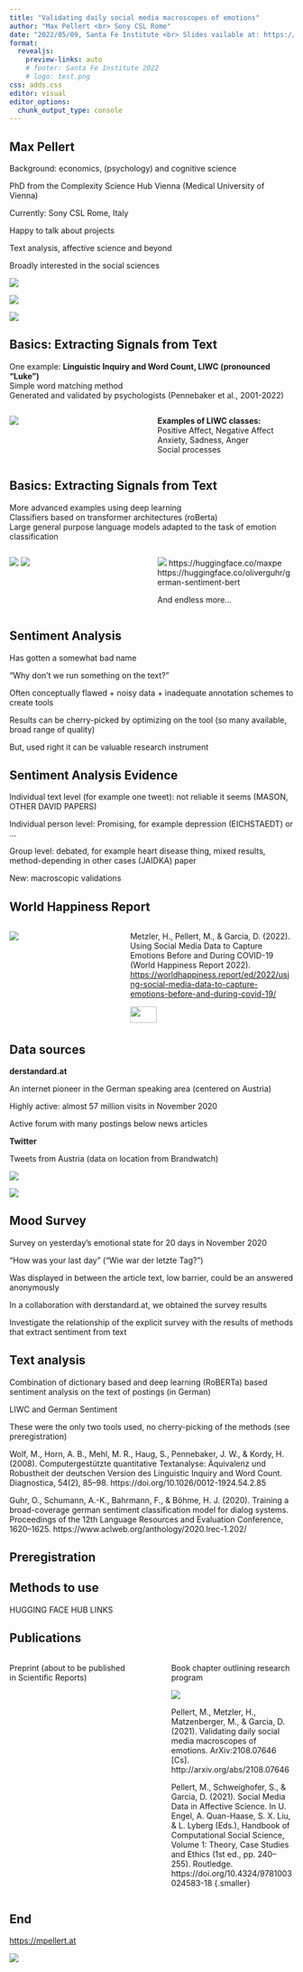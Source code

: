 ```yaml
---
title: "Validating daily social media macroscopes of emotions"
author: "Max Pellert <br> Sony CSL Rome"
date: "2022/05/09, Santa Fe Institute <br> Slides vailable at: https://mpellert.at/talk_sfi22/"
format:
  revealjs:
    preview-links: auto
    # footer: Santa Fe Institute 2022
    # logo: test.png
css: adds.css
editor: visual
editor_options: 
  chunk_output_type: console
---
```


## Max Pellert

Background: economics, (psychology) and cognitive science

PhD from the Complexity Science Hub Vienna (Medical University of Vienna)

Currently: Sony CSL Rome, Italy

Happy to talk about projects

Text analysis, affective science and beyond

Broadly interested in the social sciences

:::{layout-ncol=3}

![](sonycsl-logo.svg)

![](Meduni-wien.svg)

![](CSH_Logo_Blue.svg)

:::

## Basics: Extracting Signals from Text

One example: **Linguistic Inquiry and Word Count, LIWC (pronounced "Luke")**\
Simple word matching method\
Generated and validated by psychologists (Pennebaker et al., 2001-2022)

::: columns
::: {.column width="50%"}
![](LIWC.png)
:::

::: {.column width="50%"}
**Examples of LIWC classes:**\
Positive Affect, Negative Affect\
Anxiety, Sadness, Anger\
Social processes
:::
:::

## Basics: Extracting Signals from Text

More advanced examples using deep learning\
Classifiers based on transformer architectures (roBerta)\
Large general purpose language models adapted to the task of emotion classification

::: columns
::: {.column width="50%"}
![](model1.png) ![](german_sentiment.png)
:::

::: {.column width="50%"}
![](model2.png) https://huggingface.co/maxpe https://huggingface.co/oliverguhr/german-sentiment-bert

And endless more...
:::
:::

## Sentiment Analysis

Has gotten a somewhat bad name

"Why don't we run something on the text?"

Often conceptually flawed + noisy data + inadequate annotation schemes to create tools

Results can be cherry-picked by optimizing on the tool (so many available, broad range of quality)

But, used right it can be valuable research instrument

## Sentiment Analysis Evidence

Individual text level (for example one tweet): not reliable it seems (MASON, OTHER DAVID PAPERS)

Individual person level: Promising, for example depression (EICHSTAEDT) or ...

Group level: debated, for example heart disease thing, mixed results, method-depending in other cases (JAIDKA) paper

New: macroscopic validations

## World Happiness Report

::: columns
::: {.column width="40%"}
![](happiness_report.svg)
:::

::: {.column width="60%"}
Metzler, H., Pellert, M., & Garcia, D. (2022). Using Social Media Data to Capture Emotions Before and During COVID-19 (World Happiness Report 2022). [https://worldhappiness.report/ed/2022/using-social-media-data-to-capture-emotions-before-and-during-covid-19/](https://worldhappiness.report/ed/2022/using-social-media-data-to-capture-emotions-before-and-during-covid-19/){preview-link="false"}

![](davidhannah.svg){width="40%" fig-align="center"}
:::
:::

## Data sources

**derstandard.at**

An internet pioneer in the German speaking area (centered on Austria)

Highly active: almost 57 million visits in November 2020

Active forum with many postings below news articles

**Twitter**

Tweets from Austria (data on location from Brandwatch)

:::{layout-ncol=2}

![](tweet_example.ai.svg)

![](DerStandard.at_Logo.svg)

:::

## Mood Survey

Survey on yesterday's emotional state for 20 days in November 2020

"How was your last day" ("Wie war der letzte Tag?")

Was displayed in between the article text, low barrier, could be an answered anonymously

In a collaboration with derstandard.at, we obtained the survey results

Investigate the relationship of the explicit survey with the results of methods that extract sentiment from text

## Text analysis

Combination of dictionary based and deep learning (RoBERTa) based sentiment analysis on the text of postings (in German)

LIWC and German Sentiment

These were the only two tools used, no cherry-picking of the methods (see preregistration)

::: aside
Wolf, M., Horn, A. B., Mehl, M. R., Haug, S., Pennebaker, J. W., & Kordy, H. (2008). Computergestützte quantitative Textanalyse: Äquivalenz und Robustheit der deutschen Version des Linguistic Inquiry and Word Count. Diagnostica, 54(2), 85--98. https://doi.org/10.1026/0012-1924.54.2.85

Guhr, O., Schumann, A.-K., Bahrmann, F., & Böhme, H. J. (2020). Training a broad-coverage german sentiment classification model for dialog systems. Proceedings of the 12th Language Resources and Evaluation Conference, 1620--1625. https://www.aclweb.org/anthology/2020.lrec-1.202/
:::

## Preregistration

## Methods to use

HUGGING FACE HUB LINKS

## Publications

::: columns
::: {.column width="42.5%"}
Preprint (about to be published in Scientific Reports)

![](){fig-align="center"}
:::

::: {.column width="5%"}
:::

::: {.column width="42.5%"}
Book chapter outlining research program

![](bookchapter.svg){fig-align="center"}

::: aside
Pellert, M., Metzler, H., Matzenberger, M., & Garcia, D. (2021). Validating daily social media macroscopes of emotions. ArXiv:2108.07646 \[Cs\]. http://arxiv.org/abs/2108.07646

Pellert, M., Schweighofer, S., & Garcia, D. (2021). Social Media Data in Affective Science. In U. Engel, A. Quan-Haase, S. X. Liu, & L. Lyberg (Eds.), Handbook of Computational Social Science, Volume 1: Theory, Case Studies and Ethics (1st ed., pp. 240--255). Routledge. https://doi.org/10.4324/9781003024583-18 {.smaller}
:::
:::
:::

## End

<https://mpellert.at>

![](webpage.png){fig-align="center"}

<!-- ## New Publications {.smaller} -->

<!-- ::: columns -->

<!-- ::: {.column width="40%"} -->

<!-- ![](emotion_preprint.svg) -->

<!-- ::: -->

<!-- ::: {.column width="60%"} -->

<!-- Metzler, H., Rimé, B., Pellert, M., Niederkrotenthaler, T., Di Natale, A., & Garcia, D. (2021). Collective Emotions during the COVID-19 Outbreak \[Preprint\]. PsyArXiv. https://doi.org/10.31234/osf.io/qejxv -->

<!-- Will be published in Emotion in the next days. -->

<!-- ::: -->

<!-- ::: -->

<!-- ## New Publications {.smaller} -->

<!-- ::: columns -->

<!-- ::: {.column width="40%"} -->

<!-- ![](macroscopes.png) -->

<!-- ::: -->

<!-- ::: {.column width="60%"} -->

<!-- Pellert, M., Metzler, H., Matzenberger, M., & Garcia, D. (2021). Validating daily social media macroscopes of emotions. ArXiv:2108.07646 \[Cs\]. <http://arxiv.org/abs/2108.07646> -->

<!-- Currently: (Re-)Submitted after Revision Round 1 to Scientific Reports. -->

<!-- About to be published. -->

<!-- ::: -->

<!-- ::: -->

<!-- ## Conference Submissions -->

<!-- ![](derstandard_netsci_preview.svg) -->

<!-- ## Conference Submissions -->

<!-- ::: r-stack -->

<!-- ![](sunbelt.png){.fragment} -->

<!-- ![](sunbelt_accepted.png){.fragment .fade-in-then-out} -->

<!-- ![](ic2s2.svg){.fragment .fade-in-then-out} -->

<!-- ![](netsci.svg){.fragment .fade-in-then-out} -->

<!-- ::: -->

<!-- ## Enriched Sentiment Analysis -->

<!-- ### Validation FEEL-IT & LIWC in Italian -->

<!-- ![](latextable_sentcomparison.svg) -->

<!-- ## Enriched Sentiment Analysis -->

<!-- ### Difference between fake and not (articles) -->

<!-- ::: columns -->

<!-- ::: {.column width="50%"} -->

<!-- ![](bootstrap_comparison_fake_nonfake_feelit.svg) -->

<!-- ::: -->

<!-- ::: {.column width="50%"} -->

<!-- ![](bootstrap_comparison_fake_nonfake_liwc.svg) -->

<!-- ::: -->

<!-- ::: -->

<!-- ## Distributed Trust Recap -->

<!-- -   Cartesio Dataset (figuring out the issues along the way) -->

<!-- -   Not really big data, sparsity and design decisions -->

<!-- -   Rating aggregation mechanism, taking into account user distances -->

<!-- -   Fake news annotations from Cartesio (article level) and AGCOM dataset (outlet level) -->

<!-- -   Differences of "our" weighted mean and the unweighted mean especially interesting -->

<!-- ## Distributed trust -->

<!-- ![](compare_rating_vertical.svg) -->

<!-- ## Distributed Trust & Enriched Sentiment Analysis -->

<!-- ![](diffrating_comb.svg) -->

<!-- ## Distributed Trust & Enriched Sentiment Analysis -->

<!-- ![](diffrating_split.svg) -->

<!-- ## Distributed Trust & Enriched Sentiment Analysis -->

<!-- ![](diffrating_split_015.svg) -->

<!-- ## Distributed Trust & Enriched Sentiment Analysis -->

<!-- ::: columns -->

<!-- ::: {.column width="50%"} -->

<!-- ![](diffrating_split_01.svg) -->

<!-- ::: -->

<!-- ::: {.column width="50%"} -->

<!-- ![](diffrating_split_005.svg) -->

<!-- ::: -->

<!-- ::: -->

<!-- ## Distributed Trust Outlook -->

<!-- -   Proposed new data sets: derstandard.at livetickers, voat.co -->

<!-- -   Tried imputation techniques from phylogenetic analysis -->

<!--     -   Additive and ultrametric procedure -->

<!--     -   More advanced than mean imputations -->

<!--     -   Different use case: much more sparse then the distance matrices they usually use -->

<!-- -   Strategies to address the "Cold Start" problem? -->

<!-- ## Other Activities {.smaller} -->

<!-- General: Reviewing, Reading (Club) -->

<!-- With Ruggiero: We do regularly things to help out each other, for example sharing literature, API debugging, code review etc. -->

<!-- With Giulio: When he was in Rome, I worked with him to incorporate my Italian sentiment analysis module into his text analysis pipeline. -->

<!-- With Matteo: Geospatial Data and APIs, we set up the data pipeline for the STARTS project together. -->

<!-- With Michael: Pattern mining and sharing of expertise concerning some aspects of linguistics and cognitive science. -->

<!-- With Martina: Turning the corpus of our research idea with Michael multilingual. -->

